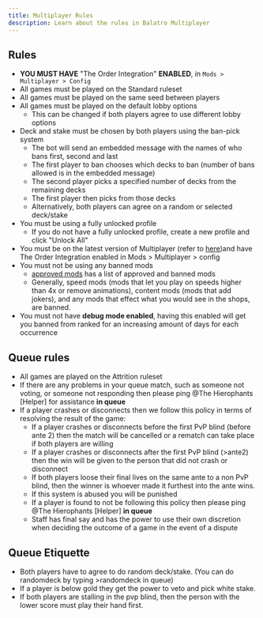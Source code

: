 ```yaml
---
title: Multiplayer Rules
description: Learn about the rules in Balatro Multiplayer
---
```


## Rules

- **YOU MUST HAVE** "The Order Integration" **ENABLED**, in `Mods > Multiplayer > Config`
- All games must be played on the Standard ruleset
- All games must be played on the same seed between players
- All games must be played on the default lobby options
    - This can be changed if both players agree to use different lobby options
- Deck and stake must be chosen by both players using the ban-pick system
    - The bot will send an embedded message with the names of who bans first, second and last
    - The first player to ban chooses which decks to ban (number of bans allowed is in the embedded message)
    - The second player picks a specified number of decks from the remaining decks
    - The first player then picks from those decks
    - Alternatively, both players can agree on a random or selected deck/stake
- You must be using a fully unlocked profile
    - If you do not have a fully unlocked profile, create a new profile and click "Unlock All"
- You must be on the latest version of Multiplayer (refer to [here](https://discord.com/channels/1226193436521267223/1228517235744833566))and have The Order Integration enabled in Mods > Multiplayer > config
- You must not be using any banned mods
    - [⁠approved mods](https://docs.google.com/spreadsheets/d/1o3vC0V6I71ooukutwkLbqZJO8yE1bavdfWs-ztUsF4Y/edit?gid=0#gid=0) has a list of approved and banned mods
    - Generally, speed mods (mods that let you play on speeds higher than 4x or remove animations), content mods (mods that add jokers), and any mods that effect what you would see in the shops, are banned.
- You must not have **debug mode enabled**, having this enabled will get you banned from ranked for an increasing amount of days for each occurrence


## Queue rules

- All games are played on the Attrition ruleset
- If there are any problems in your queue match, such as someone not voting, or someone not responding then please ping @The Hierophants [Helper]  for assistance **in queue**
- If a player crashes or disconnects then we follow this policy in terms of resolving the result of the game:
    - If a player crashes or disconnects before the first PvP blind (before ante 2) then the match will be cancelled or a rematch can take place if both players are willing
    - If a player crashes or disconnects after the first PvP blind (>ante2) then the win will be given to the person that did not crash or disconnect
    - If both players loose their final lives on the same ante to a non PvP blind, then the winner is whoever made it furthest into the ante wins.
    - If this system is abused you will be punished
    - If a player is found to not be following this policy then please ping @The Hierophants [Helper] **in queue**
    - Staff has final say and has the power to use their own discretion when deciding the outcome of a game in the event of a dispute


## Queue Etiquette
- Both players have to agree to do random deck/stake. (You can do randomdeck by typing >randomdeck in queue)
- If a player is below gold they get the power to veto and pick white stake.
- If both players are stalling in the pvp blind, then the person with the lower score must play their hand first.